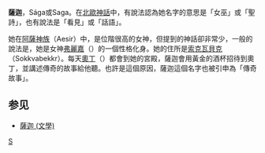 {{Unreferenced|time=2021-08-30T03:33:51+00:00}}
'''薩迦'''，Sága或Saga。在[[北歐神話|北歐神話]]中，有說法認為她名字的意思是「女巫」或「聖詩」，也有說法是「看見」或「話語」。


她在[[阿薩神族|阿薩神族]]（Aesir）中，是位階很高的女神，但提到的神話卻非常少，一般的說法是，她是女神[[弗麗嘉|弗麗嘉]]（{{lang|en|Frigg}}）的一個性格化身。她的住所是[[索克瓦貝克|索克瓦貝克]]（Sokkvabekkr）。每天[[奧丁|奧丁]]（{{lang|en|Odin}}）都會到她的宮殿，薩迦會用黃金的酒杯招待到奧丁，並講述傳奇的故事給他聽。也許是這個原因，薩迦這個名字也被引申為「傳奇故事」。


==参见==
*[[薩迦_(文學)|薩迦 (文學)]]

{{北歐神話}}

[[Category:北歐女神|S]]